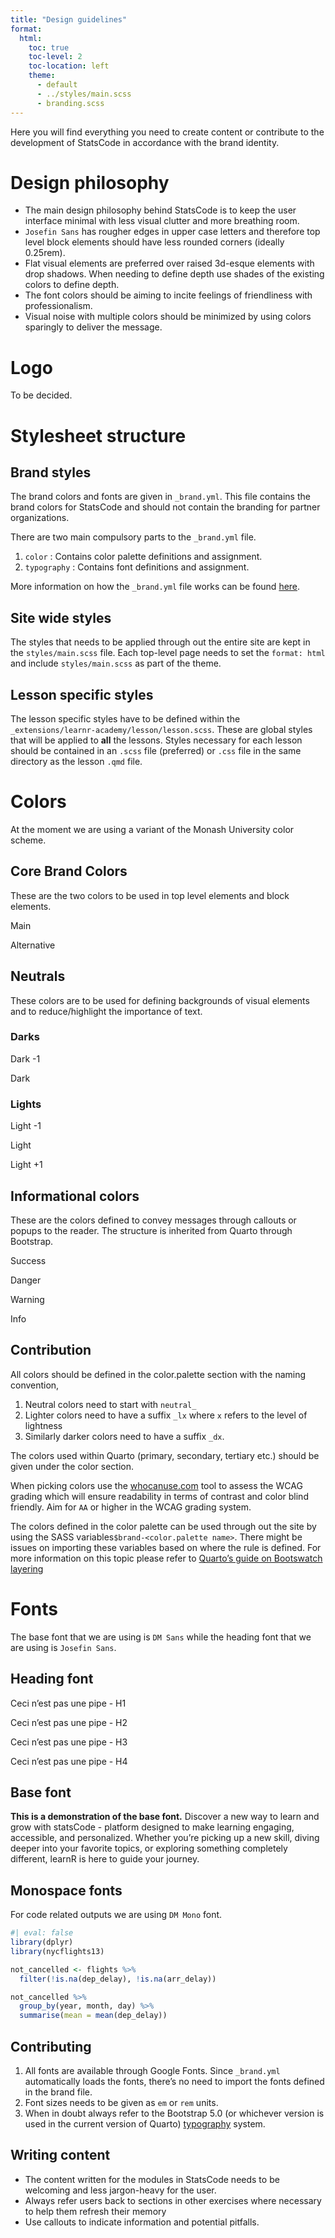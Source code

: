 ```yaml
---
title: "Design guidelines"
format:
  html:
    toc: true
    toc-level: 2
    toc-location: left
    theme: 
      - default
      - ../styles/main.scss
      - branding.scss
---
```


Here you will find everything you need to create content or contribute to the development of StatsCode in accordance with the brand identity.  

# Design philosophy

* The main design philosophy behind StatsCode is to keep the user interface minimal with less visual clutter and more breathing room.
* `Josefin Sans` has rougher edges in upper case letters and therefore top level block elements should have less rounded corners (ideally 0.25rem).
* Flat visual elements are preferred over raised 3d-esque elements with drop shadows. When needing to define depth use shades of the existing colors to define depth.
* The font colors should be aiming to incite feelings of friendliness with professionalism.
* Visual noise with multiple colors should be minimized by using colors sparingly to deliver the message.

# Logo

To be decided.

# Stylesheet structure

## Brand styles

The brand colors and fonts are given in `_brand.yml`. This file contains the brand colors for StatsCode and should not contain the branding for partner organizations.

There are two main compulsory parts to the `_brand.yml` file.

  1. `color` : Contains color palette definitions and assignment.
  2. `typography` : Contains font definitions and assignment.

More information on how the `_brand.yml` file works can be found [here](https://quarto.org/docs/authoring/brand.html).

## Site wide styles

The styles that needs to be applied through out the entire site are kept in the `styles/main.scss` file. Each top-level page needs to set the `format: html` and include `styles/main.scss` as part of the theme.

## Lesson specific styles

The lesson specific styles have to be defined within the `_extensions/learnr-academy/lesson/lesson.scss`. These are global styles that will be applied to **all** the lessons. Styles necessary for each lesson should be contained in an `.scss` file (preferred) or `.css` file in the same directory as the lesson `.qmd` file.

# Colors

At the moment we are using a variant of the Monash University color scheme. 

## Core Brand Colors

These are the two colors to be used in top level elements and block elements.

:::{.d-flex .flex-row}

:::{.card .main .white}
Main
:::

:::{.card .alt .white}
Alternative
:::

:::

## Neutrals

These colors are to be used for defining backgrounds of visual elements and to reduce/highlight the importance of text. 

### Darks

:::{.d-flex .flex-row}

:::{.card .neutral_dark_l1 .white}
Dark -1
:::

:::{.card .neutral_dark .white}
Dark
:::

:::

### Lights

:::{.d-flex .flex-row}

:::{.card .neutral_light_l1}
Light -1
:::

:::{.card .neutral_light}
Light
:::

:::{.card .neutral_light_d1}
Light +1
:::

:::

## Informational colors

These are the colors defined to convey messages through callouts or popups to the reader. The structure is inherited from Quarto through Bootstrap.

:::{.d-flex .flex-row}

:::{.card .success .white}
Success
:::

:::{.card .danger .white}
Danger
:::

:::{.card .warning .white}
Warning
:::

:::{.card .info .white}
Info
:::

:::
 
## Contribution

All colors should be defined in the color.palette section with the naming convention,

  1. Neutral colors need to start with `neutral_`
  2. Lighter colors need to have a suffix `_lx` where `x` refers to the level of lightness
  3. Similarly darker colors need to have a suffix `_dx`.

The colors used within Quarto (primary, secondary, tertiary etc.) should be given under the color section. 

When picking colors use the [whocanuse.com](whocanuse.com) tool to assess the WCAG grading which will ensure readability in terms of contrast and color blind friendly. Aim for `AA` or higher in the WCAG grading system.

The colors defined in the color palette can be used through out the site by using the SASS variables`$brand-<color.palette name>`. There might be issues on importing these variables based on where the rule is defined. For more information on this topic please refer to [Quarto's guide on Bootswatch layering](https://quarto.org/docs/output-formats/html-themes-more.html#bootstrap-bootswatch-layering)

# Fonts

The base font that we are using is `DM Sans` while the heading font that we are using is `Josefin Sans`. 

## Heading font

[Ceci n'est pas une pipe - H1]{.heading .h1}

[Ceci n'est pas une pipe - H2]{.heading .h2}

[Ceci n'est pas une pipe - H3]{.heading .h3}

[Ceci n'est pas une pipe - H4]{.heading .h4}

## Base font

[**This is a demonstration of the base font.** Discover a new way to learn and grow with statsCode -  platform designed to make learning engaging, accessible, and personalized. Whether you're picking up a new skill, diving deeper into your favorite topics, or exploring something completely different, learnR is here to guide your journey.]{.base}

## Monospace fonts

For code related outputs we are using `DM Mono` font. 

```r
#| eval: false
library(dplyr)
library(nycflights13)

not_cancelled <- flights %>% 
  filter(!is.na(dep_delay), !is.na(arr_delay))

not_cancelled %>% 
  group_by(year, month, day) %>% 
  summarise(mean = mean(dep_delay))
```

## Contributing

1. All fonts are available through Google Fonts. Since `_brand.yml` automatically loads the fonts, there's no need to import the fonts defined in the brand file.
2. Font sizes needs to be given as `em` or `rem` units. 
3. When in doubt always refer to the Bootstrap 5.0 (or whichever version is used in the current version of Quarto) [typography](https://getbootstrap.com/docs/5.0/content/typography/) system.

## Writing content

* The content written for the modules in StatsCode needs to be welcoming and less jargon-heavy for the user. 
* Always refer users back to sections in other exercises where necessary to help them refresh their memory
* Use callouts to indicate information and potential pitfalls.


